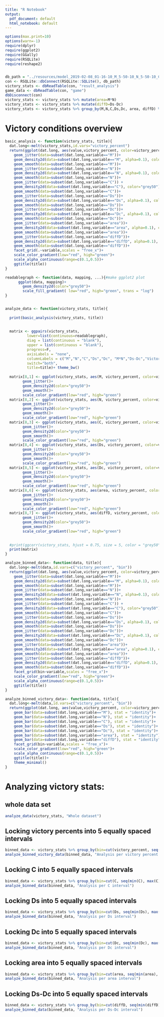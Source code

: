 ```yaml
---
title: "R Notebook"
output:
  pdf_document: default
  html_notebook: default
---
```



```r
options(max.print=10)
options(warn=-1)
require(dplyr)
require(ggplot2)
require(GGally)
require(RSQLite)
require(reshape2)


db_path = "../resources/model_2019-02-08_01-16-10_M_5-50-10_N_5-50-10_C_1-100-5_Ds_2-10-2_Dc_1-9-2_100iter.db"
con <- RSQLite::dbConnect(RSQLite::SQLite(), db_path)
victory_stats <- dbReadTable(con, "result_analysis")
game_data <- dbReadTable(con, "game")
dbDisconnect(con)
victory_stats <- victory_stats %>% mutate(area=M*N) 
victory_stats <- victory_stats %>% mutate(diffD=Ds-Dc)
victory_stats <- victory_stats %>% group_by(M,N,C,Ds,Dc, area, diffD) %>% summarize(victory_percent=sum(victory=="True")/n()) %>% ungroup()
```


# Victory conditions overview
```r
basic_analysis <- function(victory_stats, title){
  dat.long<-melt(victory_stats,id.vars="victory_percent")
  return(ggplot(dat.long, aes(value,victory_percent, color=victory_percent))+
    geom_jitter(data=subset(dat.long,variable=="M"))+
    geom_density2d(data=subset(dat.long,variable=="M", alpha=0.1), color="grey50")+
    geom_smooth(data=subset(dat.long,variable=="M"))+
    geom_jitter(data=subset(dat.long,variable=="N"))+
    geom_density2d(data=subset(dat.long,variable=="N", alpha=0.1), color="grey50")+
    geom_smooth(data=subset(dat.long,variable=="N"))+
    geom_jitter(data=subset(dat.long,variable=="C")) +
    geom_density2d(data=subset(dat.long,variable=="C"), color="grey50")+
    geom_smooth(data=subset(dat.long,variable=="C"))+
    geom_jitter(data=subset(dat.long,variable=="Ds"))+
    geom_density2d(data=subset(dat.long,variable=="Ds", alpha=0.1), color="grey50")+
    geom_smooth(data=subset(dat.long,variable=="Ds"))+
    geom_jitter(data=subset(dat.long,variable=="Dc"))+
    geom_density2d(data=subset(dat.long,variable=="Dc", alpha=0.1), color="grey50")+
    geom_smooth(data=subset(dat.long,variable=="Dc"))+
    geom_jitter(data=subset(dat.long,variable=="area"))+
    geom_density2d(data=subset(dat.long,variable=="area", alpha=0.1), color="grey50")+
    geom_smooth(data=subset(dat.long,variable=="area"))+
    geom_jitter(data=subset(dat.long,variable=="diffD"))+
    geom_density2d(data=subset(dat.long,variable=="diffD", alpha=0.1), color="grey50")+
    geom_smooth(data=subset(dat.long,variable=="diffD"))+
    facet_grid(.~variable,scales = "free_x")+
    scale_color_gradient(low="red", high="green")+
    scale_alpha_continuous(range=c(0.1,0.5))+
    ggtitle(title))
}

readablegraph <- function(data, mapping, ...){#make ggplot2 plot
      ggplot(data, mapping)+
        geom_density2d(color="grey50")+
        scale_fill_gradient( low="red", high="green", trans = "log")
}


analyze_data <- function(victory_stats, title){
  
  print(basic_analysis(victory_stats, title))
  
  
  matrix <- ggpairs(victory_stats, 
          lower=list(continuous=readablegraph),
          diag = list(continuous = "blank"), 
          upper = list(continuous = "blank"), 
          progress=F,
          axisLabels = "none",
          columnLabels = c("M","N","C","Ds","Dc", "M*N","Ds-Dc","Victory"),
          switch="both",
          title=title)+ theme_bw()
  
  matrix[8,1] <- ggplot(victory_stats, aes(M, victory_percent, color=victory_percent))+
        geom_jitter()+
        geom_density2d(color="grey50")+
        geom_smooth()+
        scale_color_gradient(low="red", high="green")
  matrix[8,2] <- ggplot(victory_stats, aes(N, victory_percent, color=victory_percent))+
        geom_jitter()+
        geom_density2d(color="grey50")+
        geom_smooth()+
        scale_color_gradient(low="red", high="green")
  matrix[8,3] <- ggplot(victory_stats, aes(C, victory_percent, color=victory_percent))+
        geom_jitter()+
        geom_density2d(color="grey50")+
        geom_smooth()+
        scale_color_gradient(low="red", high="green")
  matrix[8,4] <- ggplot(victory_stats, aes(Ds, victory_percent, color=victory_percent))+
        geom_jitter()+
        geom_density2d(color="grey50")+
        geom_smooth()+
        scale_color_gradient(low="red", high="green")
  matrix[8,5] <- ggplot(victory_stats, aes(Dc, victory_percent, color=victory_percent))+
        geom_jitter()+
        geom_density2d(color="grey50")+
        geom_smooth()+
        scale_color_gradient(low="red", high="green")
  matrix[8,6] <- ggplot(victory_stats, aes(area, victory_percent, color=victory_percent))+
        geom_jitter()+
        geom_density2d(color="grey50")+
        geom_smooth()+
        scale_color_gradient(low="red", high="green")
  matrix[8,7] <- ggplot(victory_stats, aes(diffD, victory_percent, color=victory_percent))+
        geom_jitter()+
        geom_density2d(color="grey50")+
        geom_smooth()+
        scale_color_gradient(low="red", high="green")
  
  
  #print(ggcorr(victory_stats, hjust = 0.75, size = 5, color = "grey50", layout.exp = 1, nbreaks=5))
  print(matrix)
}

analyze_binned_data<- function(data, title){
  dat.long<-melt(data,id.vars=c("victory_percent", "bin"))
  return(ggplot(dat.long, aes(value,victory_percent, color=victory_percent))+
    geom_jitter(data=subset(dat.long,variable=="M"))+
    geom_density2d(data=subset(dat.long,variable=="M", alpha=0.1), color="grey50")+
    geom_smooth(data=subset(dat.long,variable=="M"))+
    geom_jitter(data=subset(dat.long,variable=="N"))+
    geom_density2d(data=subset(dat.long,variable=="N", alpha=0.1), color="grey50")+
    geom_smooth(data=subset(dat.long,variable=="N"))+
    geom_jitter(data=subset(dat.long,variable=="C")) +
    geom_density2d(data=subset(dat.long,variable=="C"), color="grey50")+
    geom_smooth(data=subset(dat.long,variable=="C"))+
    geom_jitter(data=subset(dat.long,variable=="Ds"))+
    geom_density2d(data=subset(dat.long,variable=="Ds", alpha=0.1), color="grey50")+
    geom_smooth(data=subset(dat.long,variable=="Ds"))+
    geom_jitter(data=subset(dat.long,variable=="Dc"))+
    geom_density2d(data=subset(dat.long,variable=="Dc", alpha=0.1), color="grey50")+
    geom_smooth(data=subset(dat.long,variable=="Dc"))+
    geom_jitter(data=subset(dat.long,variable=="area"))+
    geom_density2d(data=subset(dat.long,variable=="area", alpha=0.1), color="grey50")+
    geom_smooth(data=subset(dat.long,variable=="area"))+
    geom_jitter(data=subset(dat.long,variable=="diffD"))+
    geom_density2d(data=subset(dat.long,variable=="diffD", alpha=0.1), color="grey50")+
    geom_smooth(data=subset(dat.long,variable=="diffD"))+
    facet_grid(bin~variable,scales = "free_x")+
    scale_color_gradient(low="red", high="green")+
    scale_alpha_continuous(range=c(0.1,0.5))+
    ggtitle(title))
}

analyze_binned_victory_data<- function(data, title){
  dat.long<-melt(data,id.vars=c("victory_percent", "bin"))
  return(ggplot(dat.long, aes(value,victory_percent, color=victory_percent))+
    geom_bar(data=subset(dat.long,variable=="M"), stat = "identity")+
    geom_bar(data=subset(dat.long,variable=="N"), stat = "identity")+
    geom_bar(data=subset(dat.long,variable=="C"), stat = "identity")+
    geom_bar(data=subset(dat.long,variable=="Ds"), stat = "identity")+
    geom_bar(data=subset(dat.long,variable=="Dc"), stat = "identity")+
    geom_bar(data=subset(dat.long,variable=="area"), stat = "identity")+
    geom_bar(data=subset(dat.long,variable=="diffD"), stat = "identity")+
    facet_grid(bin~variable,scales = "free_x")+
    scale_color_gradient(low="red", high="green")+
    scale_alpha_continuous(range=c(0.1,0.5))+
    ggtitle(title))+
    theme_minimal()
}
```

# Analyzing victory stats:

## whole data set

```r
analyze_data(victory_stats, "Whole dataset")
```

## Locking victory percents into 5 equally spaced intervals

```r
binned_data <- victory_stats %>% group_by(bin=cut(victory_percent, seq(min(victory_percent), max(victory_percent), by = (max(victory_percent)-min(victory_percent))/5), include.lowest=T))
analyze_binned_victory_data(binned_data, "Analysis per victory percent interval")
```




## Locking C into 5 equally spaced intervals

```r
binned_data <- victory_stats %>% group_by(bin=cut(C, seq(min(C), max(C), by = (max(C)-min(C))/5), include.lowest=T))
analyze_binned_data(binned_data, "Analysis per C interval")
```


## Locking Ds into 5 equally spaced intervals

```r
binned_data <- victory_stats %>% group_by(bin=cut(Ds, seq(min(Ds), max(Ds), by = (max(Ds)-min(Ds))/5), include.lowest=T))
analyze_binned_data(binned_data, "Analysis per Ds interval")
```


## Locking Dc into 5 equally spaced intervals

```r
binned_data <- victory_stats %>% group_by(bin=cut(Dc, seq(min(Dc), max(Dc), by = (max(Dc)-min(Dc))/5), include.lowest=T))
analyze_binned_data(binned_data, "Analysis per Dc interval")
```

## Locking area into 5 equally spaced intervals

```r
binned_data <- victory_stats %>% group_by(bin=cut(area, seq(min(area), max(area), by = (max(area)-min(area))/5), include.lowest=T))
analyze_binned_data(binned_data, "Analysis per area interval")
```

## Locking Ds-Dc into 5 equally spaced intervals

```r
binned_data <- victory_stats %>% group_by(bin=cut(diffD, seq(min(diffD), max(diffD), by = (max(diffD)-min(diffD))/5), include.lowest=T))
analyze_binned_data(binned_data, "Analysis per Ds-Dc interval")
```